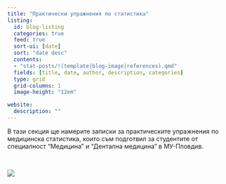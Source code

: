 ```yaml
---
title: "Практически упражнения по статистика"
listing: 
  id: blog-listing
  categories: true
  feed: true
  sort-ui: [date]
  sort: "date desc"
  contents:
  - "stat-posts/!(template|blog-image|references).qmd"
  fields: [title, date, author, description, categories]
  type: grid
  grid-columns: 1
  image-height: "12em"

website:
  description: ""
---
```


В тази секция ще намерите записки за практическите упражнения по медицинска статистика, които съм подготвил за студентите от специалност "Медицина" и "Дентална медицина" в МУ-Пловдив.

<br>

```{=html}
<a href="https://www.buymeacoffee.com/kostadinoff"><img src="https://img.buymeacoffee.com/button-api/?text=Buy me a coffee&emoji=☕&slug=kostadinoff&button_colour=ed5c9b&font_colour=ffffff&font_family=Arial&outline_colour=ffffff&coffee_colour=ffffff" /></a>
```
<br>

::: {#blog-listing}
:::